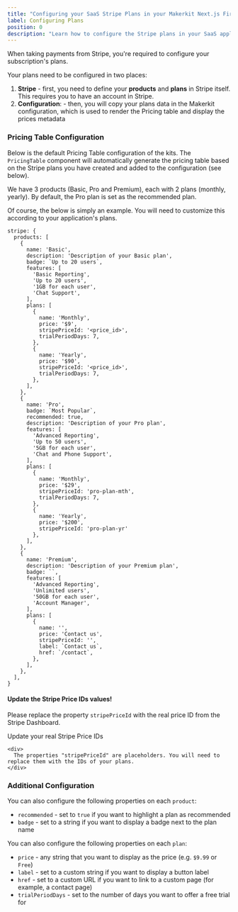 ```yaml
---
title: "Configuring your SaaS Stripe Plans in your Makerkit Next.js Firebase App"
label: Configuring Plans
position: 0
description: "Learn how to configure the Stripe plans in your SaaS application with Makerkit"
---
```


When taking payments from Stripe, you're required to configure your subscription's plans.

Your plans need to be configured in two places:

1. **Stripe** - first, you need to define your **products** and **plans** in Stripe itself. This requires you to have an account in Stripe.
2. **Configuration**: - then, you will copy your plans data in the Makerkit configuration, which is used to render the Pricing table and display the prices metadata

### Pricing Table Configuration

Below is the default Pricing Table configuration of the kits. The `PricingTable` component will automatically generate the pricing table based on the Stripe plans you have created and added to the configuration (see below).

We have 3 products (Basic, Pro and Premium), each with 2 plans (monthly, yearly). By default, the Pro plan is set as the recommended plan.

Of course, the below is simply an example. You will need to customize this according to your application's plans.

```tsx
stripe: {
  products: [
    {
      name: 'Basic',
      description: 'Description of your Basic plan',
      badge: `Up to 20 users`,
      features: [
        'Basic Reporting',
        'Up to 20 users',
        '1GB for each user',
        'Chat Support',
      ],
      plans: [
        {
          name: 'Monthly',
          price: '$9',
          stripePriceId: '<price_id>',
          trialPeriodDays: 7,
        },
        {
          name: 'Yearly',
          price: '$90',
          stripePriceId: '<price_id>',
          trialPeriodDays: 7,
        },
      ],
    },
    {
      name: 'Pro',
      badge: `Most Popular`,
      recommended: true,
      description: 'Description of your Pro plan',
      features: [
        'Advanced Reporting',
        'Up to 50 users',
        '5GB for each user',
        'Chat and Phone Support',
      ],
      plans: [
        {
          name: 'Monthly',
          price: '$29',
          stripePriceId: 'pro-plan-mth',
          trialPeriodDays: 7,
        },
        {
          name: 'Yearly',
          price: '$200',
          stripePriceId: 'pro-plan-yr'
        },
      ],
    },
    {
      name: 'Premium',
      description: 'Description of your Premium plan',
      badge: ``,
      features: [
        'Advanced Reporting',
        'Unlimited users',
        '50GB for each user',
        'Account Manager',
      ],
      plans: [
        {
          name: '',
          price: 'Contact us',
          stripePriceId: '',
          label: `Contact us`,
          href: `/contact`,
        },
      ],
    },
  ],
}
```

#### Update the Stripe Price IDs values!

Please replace the property `stripePriceId` with the real price ID from the
Stripe Dashboard.

<div>
  <Alert type="warn">
    <Alert.Heading>Update your real Stripe Price IDs</Alert.Heading>

    <div>
      The properties "stripePriceId" are placeholders. You will need to replace them with the IDs of your plans.
    </div>
  </Alert>
</div>

### Additional Configuration

You can also configure the following properties on each `product`:

- `recommended` - set to `true` if you want to highlight a plan as recommended
- `badge` - set to a string if you want to display a badge next to the plan name

You can also configure the following properties on each `plan`:

- `price` - any string that you want to display as the price (e.g. `$9.99` or `Free`)
- `label` - set to a custom string if you want to display a button label
- `href` - set to a custom URL if you want to link to a custom page (for example, a contact page)
- `trialPeriodDays` - set to the number of days you want to offer a free trial for
